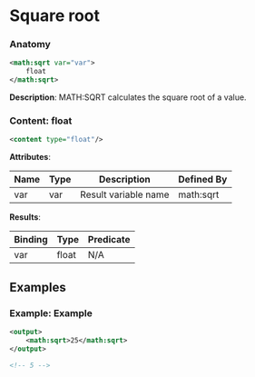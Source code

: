 # Square root

### Anatomy

```xml
<math:sqrt var="var">
    float
</math:sqrt>
```

 **Description**:
 MATH:SQRT calculates the square root of a value.

### Content: float

```xml
<content type="float"/>
```

**Attributes**:

| Name | Type | Description | Defined By |
| ---- | ---- | ----------- | ---------- |
| var | var | Result variable name | math:sqrt |


**Results**:

| Binding | Type | Predicate |
| ------- | ---- | --------- |
| var | float | N/A |


## Examples

### Example: Example

```xml
<output>
	<math:sqrt>25</math:sqrt>
</output>

<!-- 5 -->
```


